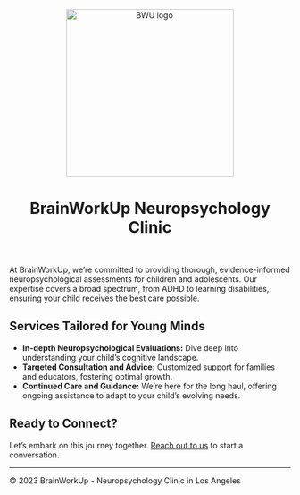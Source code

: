 <center><a><img src="images/card.png" alt="BWU logo" width="300px"/></a></center>

<center>

<h1>BrainWorkUp Neuropsychology Clinic</h1>

</center>

<br>

At BrainWorkUp, we're committed to providing thorough, evidence-informed neuropsychological assessments for children and adolescents. Our expertise covers a broad spectrum, from ADHD to learning disabilities, ensuring your child receives the best care possible.

## Services Tailored for Young Minds

- **In-depth Neuropsychological Evaluations:** Dive deep into understanding your child's cognitive landscape.
- **Targeted Consultation and Advice:** Customized support for families and educators, fostering optimal growth.
- **Continued Care and Guidance:** We're here for the long haul, offering ongoing assistance to adapt to your child's evolving needs.

## Ready to Connect?

Let's embark on this journey together. [Reach out to us](contact.html) to start a conversation.


<!-- Upcoming Events:

-   Dec 10, 2023 Workshop by NASA DAAC Mentors at AGU Fall Meeting, [Enabling Analysis in the Cloud Using NASA Earth Science Data](https://agu.confex.com/agu/fm23/meetingapp.cgi/Session/193427) (register to attend).

Project announcements: [NASA](https://earthdata.nasa.gov/learn/openscapes) • [Openscapes](https://www.openscapes.org/blog/2021/03/10/nasa-announcement/)

Learn about our recent work: [Blog](blog.qmd) • [Presentations](/about.qmd#slides) • [Annual Reports](https://github.com/NASA-Openscapes/how_we_work)

Please connect with us on Mastodon [\@openscapes\@fosstodon.org](https://fosstodon.org/@openscapes) or join [our newsletter](https://docs.google.com/forms/d/e/1FAIpQLSdgVXRp3V-w94GPWkR31RUfyBl37EphdQSlCOcnyeNlf8OLWw/viewform) -->

---

© 2023 BrainWorkUp - Neuropsychology Clinic in Los Angeles
